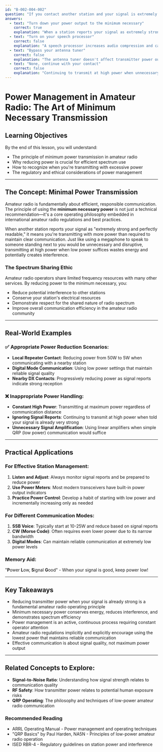 ```yaml
---
id: "B-002-004-002"
question: "If you contact another station and your signal is extremely strong and perfectly readable, what adjustment should you make to your transmitter?"
answers:
  - text: "Turn down your power output to the minimum necessary"
    correct: true
    explanation: "When a station reports your signal as extremely strong and perfectly readable, it indicates you're using more transmitter power than necessary. Amateur radio operators are required to use the minimum power needed to maintain reliable communication. Reducing power conserves battery/electricity, reduces potential interference to other stations, and follows the principle of spectrum efficiency defined in amateur radio regulations."
  - text: "Turn on your speech processor"
    correct: false
    explanation: "A speech processor increases audio compression and can make your signal louder, which would actually increase your signal strength. This is the opposite of what you want when you're already reported as extremely strong. Speech processors are used to improve audio intelligibility, not to reduce signal strength."
  - text: "Bypass your antenna tuner"
    correct: false
    explanation: "The antenna tuner doesn't affect transmitter power output. It merely matches the transmitter's output impedance to the antenna system for maximum power transfer and efficiency. Bypassing the tuner would not reduce your signal strength or power output."
  - text: "None, continue with your contact"
    correct: false
    explanation: "Continuing to transmit at high power when unnecessary goes against amateur radio best practices and regulatory principles. Operators are expected to continuously adjust their station to use the minimum power required for communication."
---
```


# Power Management in Amateur Radio: The Art of Minimum Necessary Transmission

## Learning Objectives
By the end of this lesson, you will understand:
- The principle of minimum power transmission in amateur radio
- Why reducing power is crucial for efficient spectrum use
- How to recognize when you're transmitting with excessive power
- The regulatory and ethical considerations of power management

---

## The Concept: Minimal Power Transmission

Amateur radio is fundamentally about efficient, responsible communication. The principle of using the **minimum necessary power** is not just a technical recommendation—it's a core operating philosophy embedded in international amateur radio regulations and best practices.

When another station reports your signal as "extremely strong and perfectly readable," it means you're transmitting with more power than required to maintain clear communication. Just like using a megaphone to speak to someone standing next to you would be unnecessary and disruptive, transmitting at high power when low power suffices wastes energy and potentially creates interference.

### The Spectrum Sharing Ethic

Amateur radio operators share limited frequency resources with many other services. By reducing power to the minimum necessary, you:
- Reduce potential interference to other stations
- Conserve your station's electrical resources
- Demonstrate respect for the shared nature of radio spectrum
- Improve overall communication efficiency in the amateur radio community

---

## Real-World Examples

### ✅ Appropriate Power Reduction Scenarios:
- **Local Repeater Contact**: Reducing power from 50W to 5W when communicating with a nearby station
- **Digital Mode Communication**: Using low power settings that maintain reliable signal quality
- **Nearby DX Contacts**: Progressively reducing power as signal reports indicate strong reception

### ❌ Inappropriate Power Handling:
- **Constant High Power**: Transmitting at maximum power regardless of communication distance
- **Ignoring Signal Reports**: Continuing to transmit at high power when told your signal is already very strong
- **Unnecessary Signal Amplification**: Using linear amplifiers when simple QRP (low power) communication would suffice

---

## Practical Applications

### For Effective Station Management:
1. **Listen and Adjust**: Always monitor signal reports and be prepared to reduce power
2. **Use Power Meters**: Most modern transceivers have built-in power output indicators
3. **Practice Power Control**: Develop a habit of starting with low power and incrementally increasing only as needed

### For Different Communication Modes:
1. **SSB Voice**: Typically start at 10-25W and reduce based on signal reports
2. **CW (Morse Code)**: Often requires even lower power due to its narrow bandwidth
3. **Digital Modes**: Can maintain reliable communication at extremely low power levels

### Memory Aid:
"**P**ower **L**ow, **S**ignal **G**ood" - When your signal is good, keep power low!

---

## Key Takeaways

- Reducing transmitter power when your signal is already strong is a fundamental amateur radio operating principle
- Minimum necessary power conserves energy, reduces interference, and demonstrates spectrum efficiency
- Power management is an active, continuous process requiring constant operator attention
- Amateur radio regulations implicitly and explicitly encourage using the lowest power that maintains reliable communication
- Effective communication is about signal quality, not maximum power output

---

## Related Concepts to Explore:
- **Signal-to-Noise Ratio**: Understanding how signal strength relates to communication quality
- **RF Safety**: How transmitter power relates to potential human exposure risks
- **QRP Operating**: The philosophy and techniques of low-power amateur radio communication

### Recommended Reading
- ARRL Operating Manual - Power management and operating techniques
- "QRP Basics" by Paul Harden, NA5N - Principles of low-power amateur radio operation
- ISED RBR-4 - Regulatory guidelines on station power and interference
